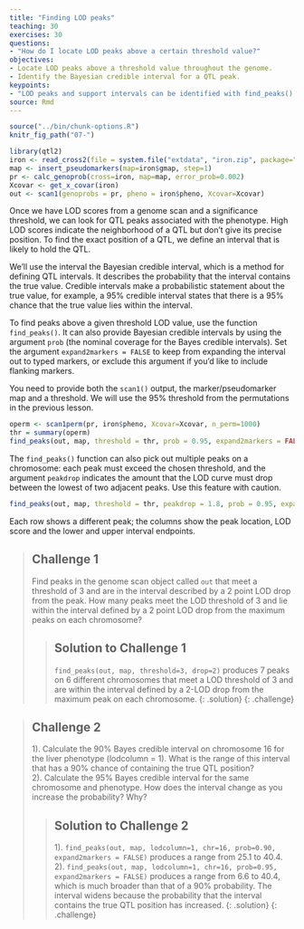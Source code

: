 ```yaml
---
title: "Finding LOD peaks"
teaching: 30
exercises: 30
questions:
- "How do I locate LOD peaks above a certain threshold value?"
objectives:
- Locate LOD peaks above a threshold value throughout the genome.
- Identify the Bayesian credible interval for a QTL peak.
keypoints:
- "LOD peaks and support intervals can be identified with find_peaks()."
source: Rmd
---
```


```r
source("../bin/chunk-options.R")
knitr_fig_path("07-")
```

```r
library(qtl2)
iron <- read_cross2(file = system.file("extdata", "iron.zip", package="qtl2") )
map <- insert_pseudomarkers(map=iron$gmap, step=1)
pr <- calc_genoprob(cross=iron, map=map, error_prob=0.002)
Xcovar <- get_x_covar(iron)
out <- scan1(genoprobs = pr, pheno = iron$pheno, Xcovar=Xcovar)
```

Once we have LOD scores from a genome scan and a significance threshold, we can look for QTL peaks associated with the phenotype. High LOD scores indicate the neighborhood of a QTL but don't give its precise position. To find the exact position of a QTL, we define an interval that is likely to hold the QTL.

We'll use the interval the Bayesian credible interval, which is a method for defining QTL intervals. It describes the probability that the interval contains the true value. Credible intervals make a probabilistic statement about the true value, for example, a 95% credible interval states that there is a 95% chance that the true value lies within the interval.

To find peaks above a given threshold LOD value, use the function `find_peaks()`. It can also provide Bayesian credible intervals by using the argument `prob` (the nominal coverage for the Bayes credible intervals). Set the argument `expand2markers = FALSE` to keep from expanding the interval out to typed markers, or exclude this argument if you'd like to include flanking markers.

You need to provide both the `scan1()` output, the marker/pseudomarker map and a threshold. We will use the 95% threshold from the permutations in the previous lesson.

```r
operm <- scan1perm(pr, iron$pheno, Xcovar=Xcovar, n_perm=1000)
thr = summary(operm)
find_peaks(out, map, threshold = thr, prob = 0.95, expand2markers = FALSE)
```

The `find_peaks()` function can also pick out multiple peaks on a chromosome: each peak must exceed the chosen threshold, and the argument `peakdrop` indicates the amount that the LOD curve must drop between the lowest of two adjacent peaks.  Use this feature with caution.

```r
find_peaks(out, map, threshold = thr, peakdrop = 1.8, prob = 0.95, expand2markers = FALSE)
```

Each row shows a different peak; the columns show the peak location, LOD score and the lower and upper interval endpoints.


> ## Challenge 1
> Find peaks in the genome scan object called `out` that meet a threshold of 3 and are in the interval described by a 2 point LOD drop from the peak. How many peaks meet the LOD threshold of 3 and lie within the interval defined by a 2 point LOD drop from the maximum peaks on each chromosome?
>
> > ## Solution to Challenge 1
> > `find_peaks(out, map, threshold=3, drop=2)` produces 7 peaks on 6 different chromosomes that meet a LOD threshold of 3 and are within the interval defined by a 2-LOD drop from the maximum peak on each chromosome.
> {: .solution}
{: .challenge}


> ## Challenge 2
> 1). Calculate the 90% Bayes credible interval on chromosome 16 for the liver phenotype (lodcolumn = 1).
What is the range of this interval that has a 90% chance of containing the true QTL position?  
2). Calculate the 95% Bayes credible interval for the same chromosome and phenotype. How does the interval change as you increase the probability? Why?
>
> > ## Solution to Challenge 2
> >
> > 1). `find_peaks(out, map, lodcolumn=1, chr=16, prob=0.90, expand2markers = FALSE)` produces a range from 25.1 to 40.4.  
> > 2). `find_peaks(out, map, lodcolumn=1, chr=16, prob=0.95, expand2markers = FALSE)` produces a range from 6.6 to 40.4, which is much broader than that of a 90% probability. The interval widens because the probability that the interval contains the true QTL position has increased. 
> {: .solution}
{: .challenge}
